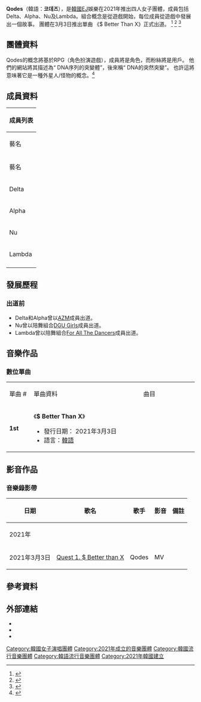 '''Qodes'''（韓語：'''코데즈'''），是[[韓國|韓國]]EJ娛樂在2021年推出四人女子團體，成員包括Delta、Alpha、Nu及Lambda。組合概念是從遊戲開始，每位成員從遊戲中發展出一個故事。
團體在3月3日推出單曲 《$ Better Than X》正式出道。 <ref>{{cite web |url= https://www.koreaboo.com/news/qodes-queer-coded-lesbian-music-video-lalala-rookie-girl-group/ |title= Rookie Girl Group QODES’s New MV Has A “Queer-Coded” LGBTQ+ Concept, Says Agency |date= 2021-02-15 |access-date= 2021-02-28 |archive-date= 2021-02-23 |archive-url= https://web.archive.org/web/20210223175517/https://www.koreaboo.com/news/qodes-queer-coded-lesbian-music-video-lalala-rookie-girl-group/ }}</ref> <ref>{{cite web|url=https://www.allkpop.com/article/2021/01/upcoming-girl-group-qodes-to-make-their-online-debut-next-month|title=Upcoming girl group QODES to make their online debut next month|date=2021-01-21|access-date=2021-02-28|archive-date=2021-02-25|archive-url=https://web.archive.org/web/20210225103436/https://www.allkpop.com/article/2021/01/upcoming-girl-group-qodes-to-make-their-online-debut-next-month}}</ref>
<ref>{{cite web|url=https://kpopmembersbio.com/qodes-members-profile/|title=QODES Members Profile( Age, Bio, Wiki, Facts & More)|date=2021-02-01|access-date=2021-04-01|archive-date=2021-02-20|archive-url=https://web.archive.org/web/20210220190533/https://kpopmembersbio.com/qodes-members-profile/}}</ref>
{{藝人
| 姓名 = Qodes
| 類型 = 組合
| 圖片 =
| 圖片尺寸 = 320px
| 圖片簡介 = 
| 外文名 = 코데즈
| 英文名 = Qodes
| 別名 = 
| 國籍 = {{KOR}}
| 職業 = [[歌手|歌手]]、[[舞者|舞者]]
| 語言 = [[韓語|韓語]]、[[英語|英語]]
| 音樂類型 = [[韓國流行音樂|K-pop]]
| 出道日期 = {{KOR}} {{start date and age|2021|03|03}}
| 出道作品 =
| 代表作品 = 
| 活躍年代 = 2021年
| 唱片公司 = 
| 經紀公司 = EJ娛樂
| 網站 = https://www.qodes.kr/
| 現任成員 = Delta、Alpha、Nu、
Lambda
}}

== 團體資料 ==
Qodes的概念將基於RPG（角色扮演遊戲），成員將是角色，而粉絲將是用戶。 他們的網站將其描述為“ DNA序列的突變體”，後來稱“ DNA的突然突變”。 也許這將意味著它是一種外星人/怪物的概念。<ref>{{cite web|url=https://kpophit.com/mysterious-high-concept-girl-group-qodes-to-debut-next-month-kpophit/|title=Mysterious High-Concept Girl Group QODES To Debut Next Month – KpopHit|date=2021-01-22|access-date=2021-04-01|archive-date=2021-02-21|archive-url=https://web.archive.org/web/20210221021631/https://kpophit.com/mysterious-high-concept-girl-group-qodes-to-debut-next-month-kpophit/}}</ref>
== 成員資料 ==
{| class=wikitable style="text-align:center" 
! colspan="10"  |成員列表
|- 
! colspan=3 |藝名
! colspan=3 |本名
! rowspan=2 |出生日期<br>出生地
! rowspan=2 |隊內擔當
! rowspan=2 |備註
|-
! 藝名
! 諺文
! 日文
! 中文
! 諺文
! 羅馬拼音
|-
|Delta  || 델타  || Δέλτα
| 高有京|| 고유경   || Go Youkyung 
|{{birth date and age|1997|6|28}}<br>{{KOR}}
| 隊長，主音
|[[AZM|AZM]]
|-
|  Alpha   || 알파  || άλφα
| 郭志秀||  곽지수  ||  Kwak Jisoo 
|{{birth date and age|1997|10|24}}<br>{{KOR}}
| 隊長，主rapper
|[[AZM|AZM]]
|-
| Nu   || 뉴  || Nv
| 崔玉珍||  최유진  ||   Choi Yujin 
|{{birth date and age|2001|7|12}}<br>{{KOR}}
| 領舞，副唱
|[[DGU_Girls|DGU Girls]]
|-
|  Lambda  ||  람다  || λάμδα
| 祖漢娜|| 조한나  ||  Jo Hanna
|{{birth date and age|2002|1|22}}<br>{{KOR}}
| 領舞，忙內
|[[For_All_The_Dancers|For All The Dancers]]
|-
|}

== 發展歷程 ==
=== 出道前 ===
* Delta和Alpha曾以[[AZM|AZM]]成員出道。
* Nu曾以陪舞組合[[DGU_Girls|DGU Girls]]成員出道。
* Lambda曾以陪舞組合[[For_All_The_Dancers|For All The Dancers]]成員出道。

== 音樂作品 ==

=== 數位單曲 ===
{|class="wikitable" style="text-align:center;"
|- style="background:#FF79BC" style="font-weight:bold;" 
|width="75px"| 單曲 #
|width="500px"| 單曲資料
|width="250px"| 曲目
|- bgcolor="#f2f2f2"
| '''1st'''
|align="left"|《'''$ Better Than X   '''》
* 發行日期： 2021年3月3日
* 語言：[[韓語|韓語]]
|align="left" style="font-size: 85%;"|
{{hidden|曲目|
# '''$ Better Than X'''
}}
|}

== 影音作品 ==

=== 音樂錄影帶 ===
{| class="wikitable" 
!日期!!歌名!!歌手!!影音!!備註
|-
!colspan="5"|2021年
|-
| 2021年3月3日
| [https://www.youtube.com/watch?v=_kIDinHHpEw Quest 1. $ Better than X ] {{Wayback|url=https://www.youtube.com/watch?v=_kIDinHHpEw |date=20210316122023 }}
|Qodes
|MV
|
|}

== 參考資料 ==
{{Reflist}}
==外部連結==
*{{Instagram|official_qodes}}
*{{Twitter|official_qodes}}
*{{Youtube|channel=https://m.youtube.com/channel/UCtHVuZBzBX_Y00IcUhZf5yw}}

[[Category:韓國女子演唱團體|Category:韓國女子演唱團體]]
[[Category:2021年成立的音樂團體|Category:2021年成立的音樂團體]]
[[Category:韓國流行音樂團體|Category:韓國流行音樂團體]]
[[Category:韓語流行音樂團體|Category:韓語流行音樂團體]]
[[Category:2021年韓國建立|Category:2021年韓國建立]]